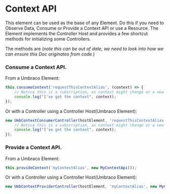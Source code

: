 
<Meta title="Guides/Context API" />

# Context API

This element can be used as the base of any Element.
Do this if you need to Observe Data, Consume or Provide a Context API or use a Resource.
The Element implements the Controller Host and provides a few shortcut methods for initializing some Controllers.

The methods are (_note this can be out of date, we need to look into how we can ensure this Doc originates from code._)

### Consume a Context API.

From a Umbraco Element:

```ts
this.consumeContext('requestThisContextAlias', (context) => {
	// Notice this is a subscription, as context might change or a new one appears.
	console.log("I've got the context", context);
});
```

Or with a Controller using a Controller Host(Umbraco Element):

```ts
new UmbContextConsumerController(hostElement, 'requestThisContextAlias', (context) => {
	// Notice this is a subscription, as context might change or a new one appears.
	console.log("I've got the context", context);
});
```

### Provide a Context API.

From a Umbraco Element:

```ts
this.provideContext('myContextAlias', new MyContextApi());
```

Or with a Controller using a Controller Host(Umbraco Element):

```ts
new UmbContextProviderController(hostElement, 'myContextAlias', new MyContextApi());
```
